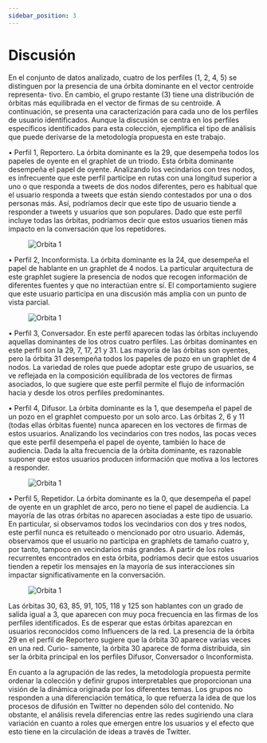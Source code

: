 ```yaml
---
sidebar_position: 3
---
```


# Discusión

En el conjunto de datos analizado, cuatro de los perfiles (1, 2, 4, 5) se distinguen por la presencia de una órbita dominante en el vector centroide representa- tivo. En cambio, el grupo restante (3) tiene una distribución de órbitas más equilibrada en el vector de firmas de su centroide.
A continuación, se presenta una caracterización para cada uno de los perfiles de usuario identificados. Aunque la discusión se centra en los perfiles específicos identificados para esta colección, ejemplifica el tipo de análisis que puede derivarse de la metodología propuesta en este trabajo.

• Perfil 1, Reportero. La órbita dominante es la 29, que desempeña todos los papeles de oyente en el graphlet de un triodo. Esta órbita dominante desempeña el papel de oyente. Analizando los vecindarios con tres nodos, es infrecuente que este perfil participe en rutas con una longitud superior a uno o que responda a tweets de dos nodos diferentes, pero es habitual que el usuario responda a tweets que están siendo contestados por una o dos personas más. Así, podríamos decir que este tipo de usuario tiende a responder a tweets y usuarios que son populares. Dado que este perfil incluye todas las órbitas, podríamos decir que estos usuarios tienen más impacto en la conversación que los repetidores.

<figure style={{'text-align': 'center'}}>
  <img src="https://raw.githubusercontent.com/roicort/OrbitalClustering/main/tesis-latex/figures/G10.svg" alt="Orbita 1" style={{width: '15%'}}></img>
  <figcaption></figcaption>
</figure>

• Perfil 2, Inconformista. La órbita dominante es la 24, que desempeña el papel de hablante en un graphlet de 4 nodos. La particular arquitectura de este graphlet sugiere la presencia de nodos que recogen información de diferentes fuentes y que no interactúan entre sí. El comportamiento sugiere que este usuario participa en una discusión más amplia con un punto de vista parcial.

<figure style={{'text-align': 'center'}}>
  <img src="https://raw.githubusercontent.com/roicort/OrbitalClustering/main/tesis-latex/figures/G8.svg" alt="Orbita 1" style={{height: '25%'}}></img>
  <figcaption></figcaption>
</figure>

• Perfil 3, Conversador. En este perfil aparecen todas las órbitas incluyendo aquellas dominantes de los otros cuatro perfiles. Las órbitas dominantes en este perfil son la 29, 7, 17, 21 y 31. Las mayoría de las órbitas son oyentes, pero la órbita 31 desempeña todos los papeles de pozo en un graphlet de 4 nodos. La variedad de roles que puede adoptar este grupo de usuarios, se ve reflejada en la composición equilibrada de los vectores de firmas asociados, lo que sugiere que este perfil permite el flujo de
información hacia y desde los otros perfiles predominantes.

• Perfil 4, Difusor. La órbita dominante es la 1, que desempeña el papel de un pozo en el graphlet compuesto por un solo arco. Las órbitas 2, 6 y 11 (todas ellas órbitas fuente) nunca aparecen en los vectores de firmas de estos usuarios. Analizando los vecindarios con tres nodos, las pocas veces que este perfil desempeña el papel de oyente, también lo hace de audiencia. Dada la alta frecuencia de la órbita dominante, es razonable suponer que estos usuarios producen información que motiva a los lectores a responder.

<figure style={{'text-align': 'center'}}>
  <img src="https://raw.githubusercontent.com/roicort/OrbitalClustering/main/tesis-latex/figures/Or-1.svg" alt="Orbita 1" style={{width: '25%'}}></img>
  <figcaption></figcaption>
</figure>


• Perfil 5, Repetidor. La órbita dominante es la 0, que desempeña el papel de oyente en un graphlet de arco, pero no tiene el papel de audiencia. La mayoría de las otras órbitas no aparecen asociadas a este tipo de usuario. En particular, si observamos todos los vecindarios con dos y tres nodos, este perfil nunca es retuiteado o mencionado por otro usuario. Además, observamos que el usuario no participa en graphlets de tamaño cuatro y, por tanto, tampoco en vecindarios más grandes. A partir de los roles recurrentes encontrados en esta órbita, podríamos decir que estos usuarios tienden a repetir los mensajes en la mayoría de sus interacciones sin impactar significativamente en la conversación.

<figure style={{'text-align': 'center'}}>
  <img src="https://raw.githubusercontent.com/roicort/OrbitalClustering/main/tesis-latex/figures/Or-0.svg" alt="Orbita 1" style={{width: '25%'}}></img>
  <figcaption></figcaption>
</figure>


Las órbitas 30, 63, 85, 91, 105, 118 y 125 son hablantes con un grado de salida igual a 3, que aparecen con muy poca frecuencia en las firmas de los perfiles identificados. Es de esperar que estas órbitas aparezcan en usuarios reconocidos como Influencers de la red. La presencia de la órbita 29 en el perfil de Reportero sugiere que la órbita 30 aparece varias veces en una red. Curio- samente, la órbita 30 aparece de forma distribuida, sin ser la órbita principal en los perfiles Difusor, Conversador o Inconformista.

En cuanto a la agrupación de las redes, la metodología propuesta permite ordenar la colección y definir grupos interpretables que proporcionan una visión de la dinámica originada por los diferentes temas. Los grupos no responden a una diferenciación temática, lo que refuerza la idea de que los procesos de difusión en Twitter no dependen sólo del contenido. No obstante, el análisis revela diferencias entre las redes sugiriendo una clara variación en cuanto a roles que emergen entre los usuarios y el efecto que esto tiene en la circulación de ideas a través de Twitter.
